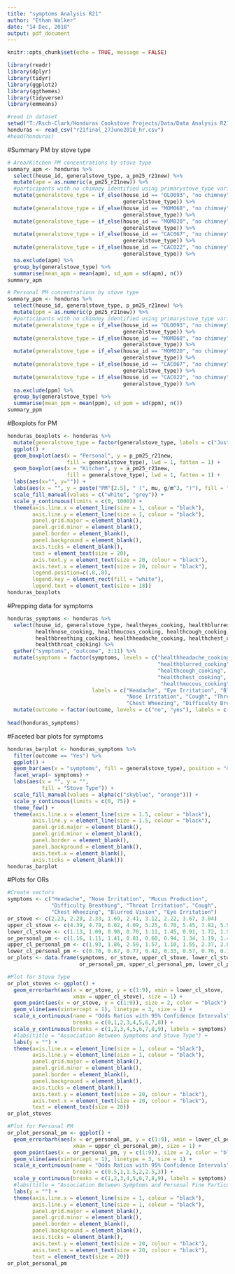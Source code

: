 ```yaml
---
title: "symptoms Analysis R21"
author: "Ethan Walker"
date: "14 Dec, 2018"
output: pdf_document
---
```

  
```r
knitr::opts_chunk$set(echo = TRUE, message = FALSE)
```

```r
library(readr)
library(dplyr)
library(tidyr)
library(ggplot2)
library(ggthemes)
library(tidyverse)
library(emmeans)
```

```r
#read in dataset
setwd("T:/Rsch-Clark/Honduras Cookstove Projects/Data/Data Analysis R21/Analysis_R21_Symptoms")
honduras <- read_csv("r21final_27June2018_hr.csv")
#head(honduras)
```

#Summary PM by stove type
```r
# Area/Kitchen PM concentrations by stove type
summary_apm <- honduras %>% 
  select(house_id, generalstove_type, a_pm25_r21new) %>% 
  mutate(apm = as.numeric(a_pm25_r21new)) %>% 
  #participants with no chimney identified using primarystove_type variable 
  mutate(generalstove_type = if_else(house_id == "OLO093", "no chimney",
                                     generalstove_type)) %>%
  mutate(generalstove_type = if_else(house_id == "MOM068", "no chimney",
                                     generalstove_type)) %>%
  mutate(generalstove_type = if_else(house_id == "MOM020", "no chimney",
                                     generalstove_type)) %>%
  mutate(generalstove_type = if_else(house_id == "CAC067", "no chimney",
                                     generalstove_type)) %>%
  mutate(generalstove_type = if_else(house_id == "CAC022", "no chimney",
                                     generalstove_type)) %>%
  na.exclude(apm) %>% 
  group_by(generalstove_type) %>% 
  summarise(mean_apm = mean(apm), sd_apm = sd(apm), n())
summary_apm

# Personal PM concentrations by stove type
summary_ppm <- honduras %>% 
  select(house_id, generalstove_type, p_pm25_r21new) %>% 
  mutate(ppm = as.numeric(p_pm25_r21new)) %>% 
  #participants with no chimney identified using primarystove_type variable 
  mutate(generalstove_type = if_else(house_id == "OLO093", "no chimney",
                                     generalstove_type)) %>%
  mutate(generalstove_type = if_else(house_id == "MOM068", "no chimney",
                                     generalstove_type)) %>%
  mutate(generalstove_type = if_else(house_id == "MOM020", "no chimney",
                                     generalstove_type)) %>%
  mutate(generalstove_type = if_else(house_id == "CAC067", "no chimney",
                                     generalstove_type)) %>%
  mutate(generalstove_type = if_else(house_id == "CAC022", "no chimney",
                                     generalstove_type)) %>%
  na.exclude(ppm) %>% 
  group_by(generalstove_type) %>% 
  summarise(mean_ppm = mean(ppm), sd_ppm = sd(ppm), n())
summary_ppm
```

#Boxplots for PM
```r
honduras_boxplots <- honduras %>% 
  mutate(generalstove_type = factor(generalstove_type, labels = c("Justa", "Traditional"))) %>% 
  ggplot() +
  geom_boxplot(aes(x = "Personal", y = p_pm25_r21new, 
                   fill = generalstove_type), lwd = 1, fatten = 1) +
  geom_boxplot(aes(x = "Kitchen", y = a_pm25_r21new, 
                   fill = generalstove_type), lwd = 1, fatten = 1) +
  labs(aes(x="", y="")) +
  labs(aes(x = "", y = paste("PM"[2.5], " (", mu, g/m^3, ")"), fill = "Stove Type")) +
  scale_fill_manual(values = c("white", "grey")) +
  scale_y_continuous(limits = c(0, 1000)) +
  theme(axis.line.x = element_line(size = 1, colour = "black"),
        axis.line.y = element_line(size = 1, colour = "black"),
        panel.grid.major = element_blank(),
        panel.grid.minor = element_blank(),
        panel.border = element_blank(),
        panel.background = element_blank(),
        axis.ticks = element_blank(),
        text = element_text(size = 20),
        axis.text.y = element_text(size = 20, colour = "black"),
        axis.text.x = element_text(size = 20, colour = "black"),
        legend.position=c(.8,.8),
        legend.key = element_rect(fill = "white"),
        legend.text = element_text(size = 18))
honduras_boxplots 
```

#Prepping data for symptoms
```r
honduras_symptoms <- honduras %>% 
  select(house_id, generalstove_type, healtheyes_cooking, healthblurred_cooking,
         healthnose_cooking, healthmucous_cooking, healthcough_cooking,
         healthbreathing_cooking, healthheadache_cooking, healthchest_cooking,
         healththroat_cooking) %>% 
  gather("symptoms", "outcome", 3:11) %>% 
  mutate(symptoms = factor(symptoms, levels = c("healthheadache_cooking", "healtheyes_cooking", 
                                                "healthblurred_cooking", "healthnose_cooking", 
                                                "healthcough_cooking", "healththroat_cooking", 
                                                "healthchest_cooking", "healthbreathing_cooking", 
                                                 "healthmucous_cooking"),
                           labels = c("Headache", "Eye Irritation", "Blurred Vision",  
                                      "Nose Irritation", "Cough", "Throat Irritation", 
                                      "Chest Wheezing", "Difficulty Breathing", "Mucous Production"))) %>% 
  mutate(outcome = factor(outcome, levels = c("no", "yes"), labels = c("No", "Yes")))
  
head(honduras_symptoms)
```

#Faceted bar plots for symptoms
```r
honduras_barplot <- honduras_symptoms %>% 
  filter(outcome == "Yes") %>% 
  ggplot() +
  geom_bar(aes(x = "symptoms", fill = generalstove_type), position = "dodge", width = 1, color = "black", size = 1.5) +
  facet_wrap(~ symptoms) +
  labs(aes(x = "", y = "", 
           fill = "Stove Type")) +
  scale_fill_manual(values = alpha(c("skyblue", "orange"))) +
  scale_y_continuous(limits = c(0, 75)) +
  theme_few() +
  theme(axis.line.x = element_line(size = 1.5, colour = "black"),
        axis.line.y = element_line(size = 1.5, colour = "black"),
        panel.grid.major = element_blank(),
        panel.grid.minor = element_blank(),
        panel.border = element_blank(),
        panel.background = element_blank(),
        axis.text.x = element_blank(),
        axis.ticks = element_blank())
honduras_barplot  
```

#Plots for ORs
```r
#Create vectors
symptoms <- c("Headache", "Nose Irritation", "Mucus Production",
              "Difficulty Breathing", "Throat Irritation", "Cough",
              "Chest Wheezing", "Blurred Vision", "Eye Irritation")
or_stove <- c(2.23, 2.29, 2.33, 1.69, 2.41, 3.12, 2.22, 3.67, 3.04)
upper_cl_stove <- c(4.39, 4.79, 6.02, 4.09, 5.25, 6.70, 5.45, 7.82, 5.99)
lower_cl_stove <- c(1.13, 1.09, 0.90, 0.70, 1.11, 1.45, 0.91, 1.72, 1.55)
or_personal_pm <- c(1.16, 1.11, 1.41, 0.81, 0.60, 0.94, 1.34, 1.19, 1.41)
upper_cl_personal_pm <- c(1.93, 1.86, 2.59, 1.57, 1.10, 1.55, 2.37, 2.01, 2.37)
lower_cl_personal_pm <- c(0.70, 0.67, 0.77, 0.42, 0.33, 0.57, 0.76, 0.70, 0.84)
or_plots <- data.frame(symptoms, or_stove, upper_cl_stove, lower_cl_stove,
                       or_personal_pm, upper_cl_personal_pm, lower_cl_personal_pm)

#Plot for Stove Type
or_plot_stoves <- ggplot() +
  geom_errorbarh(aes(x = or_stove, y = c(1:9), xmin = lower_cl_stove,
                     xmax = upper_cl_stove), size = 1) +
  geom_point(aes(x = or_stove, y = c(1:9)), size = 2, color = "black") +
  geom_vline(aes(xintercept = 1), linetype = 3, size = 1) +
  scale_x_continuous(name = "Odds Ratios with 95% Confidence Intervals",
                     breaks = c(0,1,2,3,4,5,6,7,8)) +
  scale_y_continuous(breaks = c(1,2,3,4,5,6,7,8,9), labels = symptoms) +
  #labs(title = "Association Between Symptoms and Stove Type") +
  labs(y = "") +
  theme(axis.line.x = element_line(size = 1, colour = "black"),
        axis.line.y = element_line(size = 1, colour = "black"),
        panel.grid.major = element_blank(),
        panel.grid.minor = element_blank(),
        panel.border = element_blank(),
        panel.background = element_blank(),
        axis.ticks = element_blank(),
        axis.text.y = element_text(size = 20, colour = "black"),
        axis.text.x = element_text(size = 20, colour = "black"),
        text = element_text(size = 20))
or_plot_stoves

#Plot for Personal PM
or_plot_personal_pm <- ggplot() +
  geom_errorbarh(aes(x = or_personal_pm, y = c(1:9), xmin = lower_cl_personal_pm,
                     xmax = upper_cl_personal_pm), size = 1) +
  geom_point(aes(x = or_personal_pm, y = c(1:9)), size = 2, color = "black") +
  geom_vline(aes(xintercept = 1), linetype = 3, size = 1) +
  scale_x_continuous(name = "Odds Ratios with 95% Confidence Intervals",
                     breaks = c(0.5,1,1.5,2,2.5,3)) +
  scale_y_continuous(breaks = c(1,2,3,4,5,6,7,8,9), labels = symptoms) +
  #labs(title = "Association Between Symptoms and Personal Fine Particulate Matter Exposure") +
  labs(y = "") +
  theme(axis.line.x = element_line(size = 1, colour = "black"),
        axis.line.y = element_line(size = 1, colour = "black"),
        panel.grid.major = element_blank(),
        panel.grid.minor = element_blank(),
        panel.border = element_blank(),
        panel.background = element_blank(),
        axis.ticks = element_blank(),
        axis.text.y = element_text(size = 20, colour = "black"),
        axis.text.x = element_text(size = 20, colour = "black"),
        text = element_text(size = 20))
or_plot_personal_pm
```
